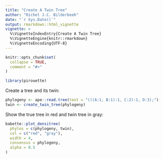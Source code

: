 ```yaml
---
title: "Create A Twin Tree"
author: "Richel J.C. Bilderbeek"
date: "`r Sys.Date()`"
output: rmarkdown::html_vignette
vignette: >
  %\VignetteIndexEntry{Create A Twin Tree}
  %\VignetteEngine{knitr::rmarkdown}
  %\VignetteEncoding{UTF-8}
---
```


```r
knitr::opts_chunk$set(
  collapse = TRUE,
  comment = "#>"
)
```

```r
library(pirouette)
```

Create a tree and its twin:

```r
phylogeny <- ape::read.tree(text = "(((A:1, B:1):1, C:2):1, D:3);")
twin <- create_twin_tree(phylogeny)
```

Show the true tree in red and twin tree in gray:

```r
babette::plot_densitree(
  phylos = c(phylogeny, twin), 
  col = c("red", "gray"), 
  width = 4,
  consensus = phylogeny,
  alpha = 0.5
)
```
